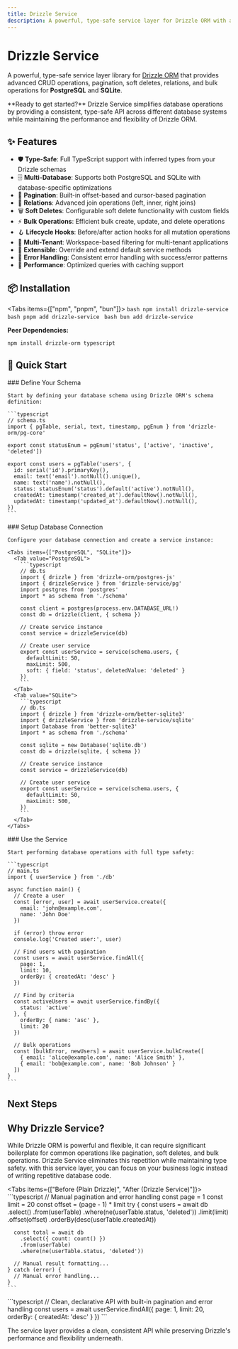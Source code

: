 ```yaml
---
title: Drizzle Service
description: A powerful, type-safe service layer for Drizzle ORM with advanced CRUD operations, pagination, and bulk operations.
---
```




# Drizzle Service

A powerful, type-safe service layer library for [Drizzle ORM](https://orm.drizzle.team/) that provides advanced CRUD operations, pagination, soft deletes, relations, and bulk operations for **PostgreSQL** and **SQLite**.

<Banner variant="info">
  **Ready to get started?** Drizzle Service simplifies database operations by providing a consistent, type-safe API across different database systems while maintaining the performance and flexibility of Drizzle ORM.
</Banner>

## ✨ Features

- 🛡️ **Type-Safe**: Full TypeScript support with inferred types from your Drizzle schemas
- 🗄️ **Multi-Database**: Supports both PostgreSQL and SQLite with database-specific optimizations
- 📄 **Pagination**: Built-in offset-based and cursor-based pagination
- 🔗 **Relations**: Advanced join operations (left, inner, right joins)
- 🗑️ **Soft Deletes**: Configurable soft delete functionality with custom fields
- ⚡ **Bulk Operations**: Efficient bulk create, update, and delete operations
- 🪝 **Lifecycle Hooks**: Before/after action hooks for all mutation operations
- 🏢 **Multi-Tenant**: Workspace-based filtering for multi-tenant applications
- 🔧 **Extensible**: Override and extend default service methods
- 🎯 **Error Handling**: Consistent error handling with success/error patterns
- 🚀 **Performance**: Optimized queries with caching support

## 📦 Installation

<Tabs items={["npm", "pnpm", "bun"]}>
  <Tab value="npm">
    ```bash
    npm install drizzle-service
    ```
  </Tab>
  <Tab value="pnpm">
    ```bash
    pnpm add drizzle-service
    ```
  </Tab>
  <Tab value="bun">
    ```bash
    bun add drizzle-service
    ```
  </Tab>
</Tabs>

**Peer Dependencies:**
```bash
npm install drizzle-orm typescript
```

## 🚀 Quick Start

<Steps>
  <Step>
    ### Define Your Schema

    Start by defining your database schema using Drizzle ORM's schema definition:

    ```typescript
    // schema.ts
    import { pgTable, serial, text, timestamp, pgEnum } from 'drizzle-orm/pg-core'

    export const statusEnum = pgEnum('status', ['active', 'inactive', 'deleted'])

    export const users = pgTable('users', {
      id: serial('id').primaryKey(),
      email: text('email').notNull().unique(),
      name: text('name').notNull(),
      status: statusEnum('status').default('active').notNull(),
      createdAt: timestamp('created_at').defaultNow().notNull(),
      updatedAt: timestamp('updated_at').defaultNow().notNull(),
    })
    ```
  </Step>

  <Step>
    ### Setup Database Connection

    Configure your database connection and create a service instance:

    <Tabs items={["PostgreSQL", "SQLite"]}>
      <Tab value="PostgreSQL">
        ```typescript
        // db.ts
        import { drizzle } from 'drizzle-orm/postgres-js'
        import { drizzleService } from 'drizzle-service/pg'
        import postgres from 'postgres'
        import * as schema from './schema'

        const client = postgres(process.env.DATABASE_URL!)
        const db = drizzle(client, { schema })

        // Create service instance
        const service = drizzleService(db)
        
        // Create user service
        export const userService = service(schema.users, {
          defaultLimit: 50,
          maxLimit: 500,
          soft: { field: 'status', deletedValue: 'deleted' }
        })
        ```
      </Tab>
      <Tab value="SQLite">
        ```typescript
        // db.ts
        import { drizzle } from 'drizzle-orm/better-sqlite3'
        import { drizzleService } from 'drizzle-service/sqlite'
        import Database from 'better-sqlite3'
        import * as schema from './schema'

        const sqlite = new Database('sqlite.db')
        const db = drizzle(sqlite, { schema })

        // Create service instance
        const service = drizzleService(db)
        
        // Create user service
        export const userService = service(schema.users, {
          defaultLimit: 50,
          maxLimit: 500,
        })
        ```
      </Tab>
    </Tabs>
  </Step>

  <Step>
    ### Use the Service

    Start performing database operations with full type safety:

    ```typescript
    // main.ts
    import { userService } from './db'

    async function main() {
      // Create a user
      const [error, user] = await userService.create({
        email: 'john@example.com',
        name: 'John Doe'
      })
      
      if (error) throw error
      console.log('Created user:', user)

      // Find users with pagination
      const users = await userService.findAll({
        page: 1,
        limit: 10,
        orderBy: { createdAt: 'desc' }
      })

      // Find by criteria
      const activeUsers = await userService.findBy({
        status: 'active'
      }, {
        orderBy: { name: 'asc' },
        limit: 20
      })

      // Bulk operations
      const [bulkError, newUsers] = await userService.bulkCreate([
        { email: 'alice@example.com', name: 'Alice Smith' },
        { email: 'bob@example.com', name: 'Bob Johnson' }
      ])
    }
    ```
  </Step>
</Steps>

## Next Steps

<DocsCategory url="/docs/" />

## Why Drizzle Service?

<Callout type="warn">
While Drizzle ORM is powerful and flexible, it can require significant boilerplate for common operations like pagination, soft deletes, and bulk operations. Drizzle Service eliminates this repetition while maintaining type safety. with this service layer, you can focus on your business logic instead of writing repetitive database code.
</Callout>

<Tabs items={["Before (Plain Drizzle)", "After (Drizzle Service)"]}>
  <Tab value="Before (Plain Drizzle)">
    ```typescript
    // Manual pagination and error handling
    const page = 1
    const limit = 20
    const offset = (page - 1) * limit
    try {
      const users = await db
        .select()
        .from(userTable)
        .where(ne(userTable.status, 'deleted'))
        .limit(limit)
        .offset(offset)
        .orderBy(desc(userTable.createdAt))
        
      const total = await db
        .select({ count: count() })
        .from(userTable)
        .where(ne(userTable.status, 'deleted'))
        
      // Manual result formatting...
    } catch (error) {
      // Manual error handling...
    }
    ```
  </Tab>
  <Tab value="After (Drizzle Service)">
    ```typescript
    // Clean, declarative API with built-in pagination and error handling
    const users = await userService.findAll({
      page: 1,
      limit: 20,
      orderBy: { createdAt: 'desc' }
    })
    ```
  </Tab>
</Tabs>

The service layer provides a clean, consistent API while preserving Drizzle's performance and flexibility underneath.